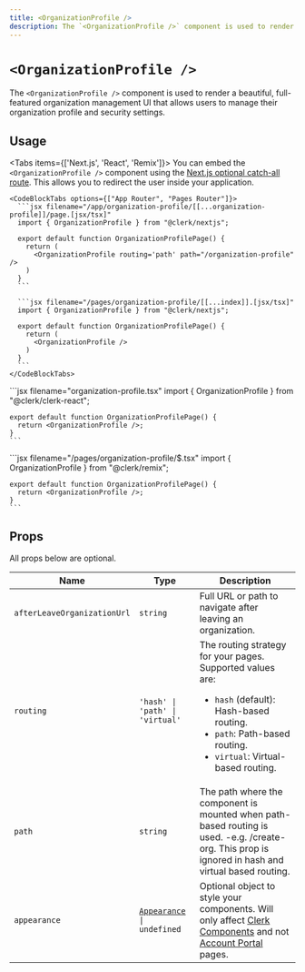 ```yaml
---
title: <OrganizationProfile />
description: The `<OrganizationProfile />` component is used to render a beautiful, full-featured organization management UI that allows users to manage their organization profile and security settings.
---
```


# `<OrganizationProfile />`

<Images
  alt="Organization Profile Example"
  width={1024}
  height={548}
  src="/docs/images/ui-components/component-org_profile.svg"
/>

The `<OrganizationProfile />` component is used to render a beautiful, full-featured organization management UI that allows users to manage their organization profile and security settings.

## Usage

<Tabs items={['Next.js', 'React', 'Remix']}>
  <Tab>
    You can embed the `<OrganizationProfile />` component using the [Next.js optional catch-all route](https://nextjs.org/docs/pages/building-your-application/routing/dynamic-routes#optional-catch-all-routes). This allows you to redirect the user inside your application.
  
    <CodeBlockTabs options={["App Router", "Pages Router"]}>
      ```jsx filename="/app/organization-profile/[[...organization-profile]]/page.[jsx/tsx]"
      import { OrganizationProfile } from "@clerk/nextjs";

      export default function OrganizationProfilePage() {
        return (
          <OrganizationProfile routing='path' path="/organization-profile" />
        )
      }
      ```

      ```jsx filename="/pages/organization-profile/[[...index]].[jsx/tsx]"
      import { OrganizationProfile } from "@clerk/nextjs";

      export default function OrganizationProfilePage() {
        return (
          <OrganizationProfile />
        )
      }
      ```
    </CodeBlockTabs>
  </Tab>

  <Tab>
    ```jsx filename="organization-profile.tsx"
    import { OrganizationProfile } from "@clerk/clerk-react";

    export default function OrganizationProfilePage() {
      return <OrganizationProfile />;
    }
    ```
  </Tab>

  <Tab>
    ```jsx filename="/pages/organization-profile/$.tsx"
    import { OrganizationProfile } from "@clerk/remix";

    export default function OrganizationProfilePage() {
      return <OrganizationProfile />;
    }
    ```
  </Tab>
</Tabs>

## Props

All props below are optional.

| Name | Type | Description |
| --- | --- | --- |
| `afterLeaveOrganizationUrl` | `string` | Full URL or path to navigate after leaving an organization. |
| `routing` | `'hash' \| 'path' \| 'virtual'` | The routing strategy for your pages. <br />Supported values are: <ul><li>`hash` (default): Hash-based routing.</li> <li>`path`: Path-based routing.</li> <li>`virtual`: Virtual-based routing.</li></ul> |
| `path` | `string` | The path where the component is mounted when path-based routing is used. -e.g. /create-org. This prop is ignored in hash and virtual based routing. |
| `appearance` | <code>[Appearance](/docs/components/customization/overview) \| undefined</code> | Optional object to style your components. Will only affect [Clerk Components][components-ref] and not [Account Portal][ap-ref] pages. |

[components-ref]: /docs/components/overview
[ap-ref]: /docs/account-portal/overview